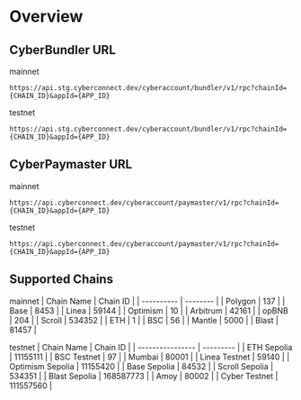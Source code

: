 # Overview

## CyberBundler URL

mainnet

```
https://api.stg.cyberconnect.dev/cyberaccount/bundler/v1/rpc?chainId={CHAIN_ID}&appId={APP_ID}
```

testnet

```
https://api.stg.cyberconnect.dev/cyberaccount/bundler/v1/rpc?chainId={CHAIN_ID}&appId={APP_ID}
```

## CyberPaymaster URL

mainnet

```
https://api.cyberconnect.dev/cyberaccount/paymaster/v1/rpc?chainId={CHAIN_ID}&appId={APP_ID}
```

testnet

```
https://api.cyberconnect.dev/cyberaccount/paymaster/v1/rpc?chainId={CHAIN_ID}&appId={APP_ID}
```

## Supported Chains

mainnet
| Chain Name | Chain ID |
| ---------- | -------- |
| Polygon    | 137      |
| Base       | 8453     |
| Linea      | 59144    |
| Optimism   | 10       |
| Arbitrum   | 42161    |
| opBNB      | 204      |
| Scroll     | 534352   |
| ETH        | 1        |
| BSC        | 56       |
| Mantle     | 5000     |
| Blast      | 81457    |

testnet
| Chain Name       | Chain ID  |
| ---------------- | --------- |
| ETH Sepolia      | 11155111  |
| BSC Testnet      | 97        |
| Mumbai           | 80001     |
| Linea Testnet    | 59140     |
| Optimism Sepolia | 11155420  |
| Base Sepolia     | 84532     |
| Scroll Sepolia   | 534351    |
| Blast Sepolia    | 168587773 |
| Amoy             | 80002     |
| Cyber Testnet    | 111557560 |
